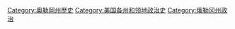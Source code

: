 [[Category:奧勒岡州歷史|Category:奧勒岡州歷史]]
[[Category:美国各州和领地政治史|Category:美国各州和领地政治史]]
[[Category:俄勒冈州政治|Category:俄勒冈州政治]]